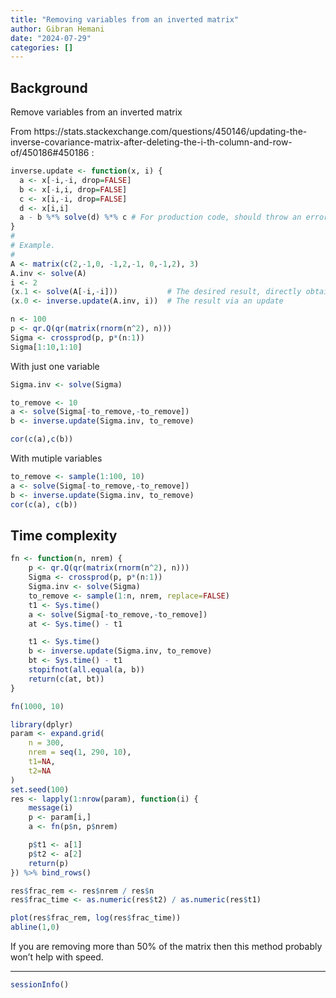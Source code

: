 ```yaml
---
title: "Removing variables from an inverted matrix"
author: Gibran Hemani
date: "2024-07-29"
categories: []
---
```


## Background

Remove variables from an inverted matrix

From https://stats.stackexchange.com/questions/450146/updating-the-inverse-covariance-matrix-after-deleting-the-i-th-column-and-row-of/450186#450186 :

```r
inverse.update <- function(x, i) {
  a <- x[-i,-i, drop=FALSE]
  b <- x[-i,i, drop=FALSE]
  c <- x[i,-i, drop=FALSE]
  d <- x[i,i]
  a - b %*% solve(d) %*% c # For production code, should throw an error when d is 0.
}
#
# Example.
#
A <- matrix(c(2,-1,0, -1,2,-1, 0,-1,2), 3)
A.inv <- solve(A)
i <- 2
(x.1 <- solve(A[-i,-i]))           # The desired result, directly obtained
(x.0 <- inverse.update(A.inv, i))  # The result via an update
```


```r
n <- 100
p <- qr.Q(qr(matrix(rnorm(n^2), n)))
Sigma <- crossprod(p, p*(n:1))
Sigma[1:10,1:10]
```

With just one variable

```r
Sigma.inv <- solve(Sigma)

to_remove <- 10
a <- solve(Sigma[-to_remove,-to_remove])
b <- inverse.update(Sigma.inv, to_remove)

cor(c(a),c(b))
```

With mutiple variables

```r
to_remove <- sample(1:100, 10)
a <- solve(Sigma[-to_remove,-to_remove])
b <- inverse.update(Sigma.inv, to_remove)
cor(c(a), c(b))
```

## Time complexity

```r

fn <- function(n, nrem) {
    p <- qr.Q(qr(matrix(rnorm(n^2), n)))
    Sigma <- crossprod(p, p*(n:1))
    Sigma.inv <- solve(Sigma)
    to_remove <- sample(1:n, nrem, replace=FALSE)
    t1 <- Sys.time()
    a <- solve(Sigma[-to_remove,-to_remove])
    at <- Sys.time() - t1

    t1 <- Sys.time()
    b <- inverse.update(Sigma.inv, to_remove)
    bt <- Sys.time() - t1
    stopifnot(all.equal(a, b))
    return(c(at, bt))
}

fn(1000, 10)
```


```r

library(dplyr)
param <- expand.grid(
    n = 300,
    nrem = seq(1, 290, 10),
    t1=NA,
    t2=NA
)
set.seed(100)
res <- lapply(1:nrow(param), function(i) {
    message(i)
    p <- param[i,]
    a <- fn(p$n, p$nrem)

    p$t1 <- a[1]
    p$t2 <- a[2]
    return(p)
}) %>% bind_rows()

res$frac_rem <- res$nrem / res$n
res$frac_time <- as.numeric(res$t2) / as.numeric(res$t1)

plot(res$frac_rem, log(res$frac_time))
abline(1,0)
```


If you are removing more than 50% of the matrix then this method probably won't help with speed.


---

```r
sessionInfo()
```
